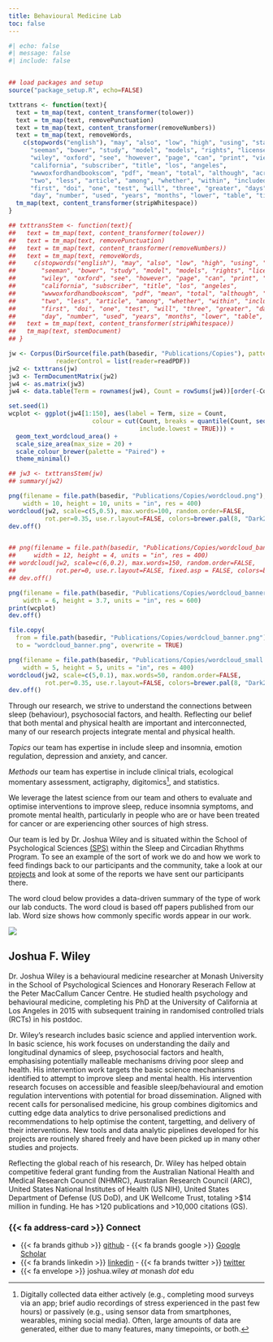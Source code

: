 ```yaml
---
title: Behavioural Medicine Lab
toc: false
---
```


```r
#| echo: false
#| message: false
#| include: false


## load packages and setup
source("package_setup.R", echo=FALSE)

txttrans <- function(text){
  text = tm_map(text, content_transformer(tolower))
  text = tm_map(text, removePunctuation)
  text = tm_map(text, content_transformer(removeNumbers))
  text = tm_map(text, removeWords,
    c(stopwords("english"), "may", "also", "low", "high", "using", "stanton",
      "seeman", "bower", "study", "model", "models", "rights", "license",
      "wiley", "oxford", "see", "however", "page", "can", "print", "view",
      "california", "subscriber", "title", "los", "angeles",
      "wwwoxfordhandbookscom", "pdf", "mean", "total", "although", "across",
      "two", "less", "article", "among", "whether", "within", "included", "use",
      "first", "doi", "one", "test", "will", "three", "greater", "days", "change",
      "day", "number", "used", "years", "months", "lower", "table", "time", "overall"))
  tm_map(text, content_transformer(stripWhitespace))
}

## txttransStem <- function(text){
##   text = tm_map(text, content_transformer(tolower))
##   text = tm_map(text, removePunctuation)
##   text = tm_map(text, content_transformer(removeNumbers))
##   text = tm_map(text, removeWords,
##     c(stopwords("english"), "may", "also", "low", "high", "using", "stanton",
##       "seeman", "bower", "study", "model", "models", "rights", "license",
##       "wiley", "oxford", "see", "however", "page", "can", "print", "view",
##       "california", "subscriber", "title", "los", "angeles",
##       "wwwoxfordhandbookscom", "pdf", "mean", "total", "although", "across",
##       "two", "less", "article", "among", "whether", "within", "included", "use",
##       "first", "doi", "one", "test", "will", "three", "greater", "days", "change",
##       "day", "number", "used", "years", "months", "lower", "table", "time"))
##   text = tm_map(text, content_transformer(stripWhitespace))
##   tm_map(text, stemDocument)
## }

jw <- Corpus(DirSource(file.path(basedir, "Publications/Copies"), pattern="pdf"),
             readerControl = list(reader=readPDF))
jw2 <- txttrans(jw)
jw3 <- TermDocumentMatrix(jw2)
jw4 <- as.matrix(jw3)
jw4 <- data.table(Term = rownames(jw4), Count = rowSums(jw4))[order(-Count)]

set.seed(1)
wcplot <- ggplot(jw4[1:150], aes(label = Term, size = Count,
                       colour = cut(Count, breaks = quantile(Count, seq(0, 1, by = .2)),
                                    include.lowest = TRUE))) +
  geom_text_wordcloud_area() +
  scale_size_area(max_size = 20) +
  scale_colour_brewer(palette = "Paired") +
  theme_minimal()

## jw3 <- txttransStem(jw)
## summary(jw2)

png(filename = file.path(basedir, "Publications/Copies/wordcloud.png"),
    width = 10, height = 10, units = "in", res = 400)
wordcloud(jw2, scale=c(5,0.5), max.words=100, random.order=FALSE,
          rot.per=0.35, use.r.layout=FALSE, colors=brewer.pal(8, "Dark2"))
dev.off()


## png(filename = file.path(basedir, "Publications/Copies/wordcloud_banner.png"),
##     width = 12, height = 4, units = "in", res = 400)
## wordcloud(jw2, scale=c(6,0.2), max.words=150, random.order=FALSE,
##           rot.per=0, use.r.layout=FALSE, fixed.asp = FALSE, colors=brewer.pal(8, "Dark2"))
## dev.off()

png(filename = file.path(basedir, "Publications/Copies/wordcloud_banner.png"),
    width = 6, height = 3.7, units = "in", res = 600)
print(wcplot)
dev.off()

file.copy(
  from = file.path(basedir, "Publications/Copies/wordcloud_banner.png"),
  to = "wordcloud_banner.png", overwrite = TRUE)

png(filename = file.path(basedir, "Publications/Copies/wordcloud_small.png"),
    width = 5, height = 5, units = "in", res = 400)
wordcloud(jw2, scale=c(5,0.1), max.words=50, random.order=FALSE,
          rot.per=0.35, use.r.layout=FALSE, colors=brewer.pal(8, "Dark2"))
dev.off()

```

Through our research, we strive to understand the connections between
sleep (behaviour), psychosocial factors, and health.
Reflecting our belief that both mental and physical health are
important and interconnected, many of our research projects
integrate mental and physical health.

*Topics* our team has expertise in include sleep and insomnia,
emotion regulation, depression and anxiety, and cancer.

*Methods* our team has expertise in include clinical trials, 
ecological momentary assessment, actigraphy, 
digitomics[^1], and statistics.

We leverage the latest science from our team and others to evaluate
and optimise interventions to improve sleep, reduce insomnia symptoms,
and promote mental health, particularly in people who are or have been
treated for cancer or are experiencing other sources of high stress.

Our team is led by Dr. Joshua Wiley and is situated within the 
School of Psychological Sciences
[(SPS)](https://www.monash.edu/medicine/psych/) 
within the Sleep and Circadian Rhythms Program. To see an example of
the sort of work we do and how we work to feed findings back to our
participants and the community, take a look at our
[projects](projects.html) and look at some of the reports we have sent 
our participants there.

The word cloud below provides a data-driven summary of the type
of work our lab conducts. The word cloud is based off papers published
from our lab. Word size shows how commonly specific words appear in
our work.

![](wordcloud_banner.png){fig-alt="A word cloud where the size of words indicates how frequently they were used in our research publications"}

[^1]: Digitally collected data either actively (e.g., completing mood
    surveys via an app; brief audio recordings of stress experienced
    in the past few hours) or passively (e.g., using sensor data from
    smartphones, wearables, mining social media). Often, large amounts
    of data are generated, either due to many features, many
    timepoints, or both.

## Joshua F. Wiley

Dr. Joshua Wiley is a behavioural medicine researcher at Monash University in the
School of Psychological Sciences 
and Honorary Reserach Fellow at the Peter MacCallum Cancer Centre. He studied
health psychology and behavioural medicine, completing his PhD at the
University of California at Los Angeles in 2015 with subsequent
training in randomised controlled trials (RCTs) in his postdoc.

Dr. Wiley's research includes basic science and applied intervention
work. In basic science, his work focuses on understanding the daily
and longitudinal dynamics of sleep, psychosocial factors and health,
emphasising potentially malleable mechanisms driving poor sleep and
health. His intervention work targets the basic science mechanisms
identified to attempt to improve sleep and mental health. His intervention
research focuses on accessible and feasible sleep/behavioural and
emotion regulation interventions with potential for broad
dissemination. Aligned with recent calls for personalised medicine,
his group combines digitomics and cutting edge data analytics to drive
personalised predictions and recommendations to help optimise the
content, targetting, and delivery of their interventions. New tools 
and data analytic pipelines developed for his projects are routinely
shared freely and have been picked up in many other studies and
projects.

Reflecting the global reach of his research, Dr. Wiley has helped
obtain competitive federal grant funding from the 
Australian National Health and Medical Research Council (NHMRC),
Australian Research Council (ARC), 
United States National Institutes of Health (US NIH),
 United States Department of Defense (US DoD), and UK Wellcome Trust,
 totaling >$14 million in funding.
 He has >120 publications and >10,000 citations (GS).

### {{< fa address-card >}} Connect

  - {{< fa brands github >}}
    [github](https://github.com/jwiley) -  {{< fa brands google >}} [Google Scholar](https://scholar.google.com/citations?user=bRG3LSQAAAAJ&hl=en)
  - {{< fa brands linkedin >}}
    [linkedin](https://www.linkedin.com/in/joshua-wiley-6a0b2278) - {{< fa brands twitter >}} [twitter](http://twitter.com/WileyResearch)
  - {{< fa envelope >}} joshua.wiley _at_ monash _dot_ edu
